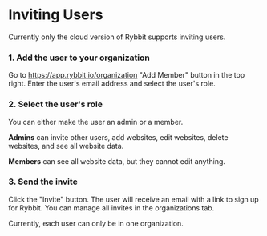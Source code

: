 
# Inviting Users

Currently only the cloud version of Rybbit supports inviting users.

<Steps>

### 1. Add the user to your organization

Go to https://app.rybbit.io/organization "Add Member" button in the top right. Enter the user's email address and select the user's role.

### 2. Select the user's role
 
You can either make the user an admin or a member. 

**Admins** can invite other users, add websites, edit websites, delete websites, and see all website data.

**Members** can see all website data, but they cannot edit anything.

### 3. Send the invite

Click the "Invite" button. The user will receive an email with a link to sign up for Rybbit. You can manage all invites in the organizations tab.

</Steps>

<Callout type="info">
  Currently, each user can only be in one organization.
</Callout>

